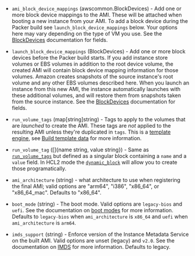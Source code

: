 <!-- Code generated from the comments of the Config struct in builder/ebssurrogate/builder.go; DO NOT EDIT MANUALLY -->

- `ami_block_device_mappings` (awscommon.BlockDevices) - Add one or more block device mappings to the AMI. These will be attached
  when booting a new instance from your AMI. To add a block device during
  the Packer build see `launch_block_device_mappings` below. Your options
  here may vary depending on the type of VM you use. See the
  [BlockDevices](#block-devices-configuration) documentation for fields.

- `launch_block_device_mappings` (BlockDevices) - Add one or more block devices before the Packer build starts. If you add
  instance store volumes or EBS volumes in addition to the root device
  volume, the created AMI will contain block device mapping information
  for those volumes. Amazon creates snapshots of the source instance's
  root volume and any other EBS volumes described here. When you launch an
  instance from this new AMI, the instance automatically launches with
  these additional volumes, and will restore them from snapshots taken
  from the source instance. See the
  [BlockDevices](#block-devices-configuration) documentation for fields.

- `run_volume_tags` (map[string]string) - Tags to apply to the volumes that are *launched* to create the AMI.
  These tags are *not* applied to the resulting AMI unless they're
  duplicated in `tags`. This is a [template
  engine](/packer/docs/templates/legacy_json_templates/engine), see [Build template
  data](#build-template-data) for more information.

- `run_volume_tag` ([]{name string, value string}) - Same as [`run_volume_tags`](#run_volume_tags) but defined as a singular
  block containing a `name` and a `value` field. In HCL2 mode the
  [`dynamic_block`](https://packer.io/docs/templates/hcl_templates/expressions.html#dynamic-blocks)
  will allow you to create those programatically.

- `ami_architecture` (string) - what architecture to use when registering the final AMI; valid options
  are "arm64", "i386", "x86_64", or "x86_64_mac". Defaults to "x86_64".

- `boot_mode` (string) - The boot mode. Valid options are `legacy-bios` and `uefi`. See the documentation on
  [boot modes](https://docs.aws.amazon.com/AWSEC2/latest/UserGuide/ami-boot.html) for
  more information. Defaults to `legacy-bios` when `ami_architecture` is `x86_64` and
  `uefi` when `ami_architecture` is `arm64`.

- `imds_support` (string) - Enforce version of the Instance Metadata Service on the built AMI.
  Valid options are unset (legacy) and `v2.0`. See the documentation on
  [IMDS](https://docs.aws.amazon.com/AWSEC2/latest/UserGuide/ec2-instance-metadata.html)
  for more information. Defaults to legacy.

<!-- End of code generated from the comments of the Config struct in builder/ebssurrogate/builder.go; -->
